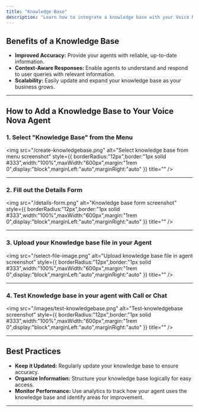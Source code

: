 ```yaml
---
title: "Knowledge Base"
description: "Learn how to integrate a knowledge base with your Voice Nova agents to provide accurate, context-aware responses."
---
```


## Benefits of a Knowledge Base

- **Improved Accuracy:** Provide your agents with reliable, up-to-date information.
- **Context-Aware Responses:** Enable agents to understand and respond to user queries with relevant information.
- **Scalability:** Easily update and expand your knowledge base as your business grows.

---

## How to Add a Knowledge Base to Your Voice Nova Agent

### 1. Select "Knowledge Base" from the Menu

<img
  src="/create-knowledgebase.png"
  alt="Select knowledge base from menu screenshot"
  style={{ borderRadius:"12px",border:"1px solid #333",width:"100%",maxWidth:"600px",margin:"1rem 0",display:"block",marginLeft:"auto",marginRight:"auto" }}
  title=""
/>

---

### 2. Fill out the Details Form

<img
  src="/details-form.png"
  alt="Knowledge base form screenshot"
  style={{ borderRadius:"12px",border:"1px solid #333",width:"100%",maxWidth:"600px",margin:"1rem 0",display:"block",marginLeft:"auto",marginRight:"auto" }}
  title=""
/>

---

### 3. Upload your Knowledge base file in your Agent

<img
  src="/select-file-image.png"
  alt="Upload knowledge base file in agent screenshot"
  style={{ borderRadius:"12px",border:"1px solid #333",width:"100%",maxWidth:"600px",margin:"1rem 0",display:"block",marginLeft:"auto",marginRight:"auto" }}
  title=""
/>

---

### 4. Test Knowledge base in your agent with Call or Chat

<img
  src="/images/test-knowledgebase.png"
  alt="Test-knowledgebase screenshot"
  style={{ borderRadius:"12px",border:"1px solid #333",width:"100%",maxWidth:"600px",margin:"1rem 0",display:"block",marginLeft:"auto",marginRight:"auto" }}
  title=""
/>

---

## Best Practices

- **Keep it Updated:** Regularly update your knowledge base to ensure accuracy.
- **Organize Information:** Structure your knowledge base logically for easy access.
- **Monitor Performance:** Use analytics to track how your agent uses the knowledge base and identify areas for improvement.

---